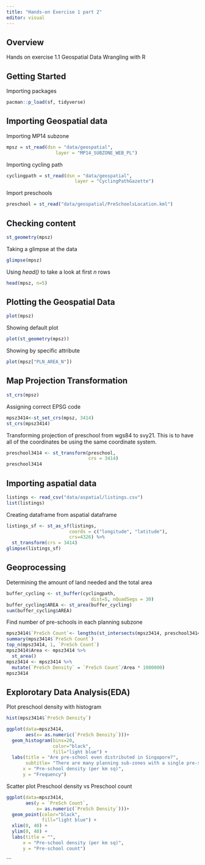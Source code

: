 ```yaml
---
title: "Hands-on Exercise 1 part 2"
editor: visual
---
```


## Overview

Hands on exercise 1.1 Geospatial Data Wrangling with R

## Getting Started

Importing packages

```r
pacman::p_load(sf, tidyverse)
```

## Importing Geospatial data

Importing MP14 subzone

```r
mpsz = st_read(dsn = "data/geospatial", 
                  layer = "MP14_SUBZONE_WEB_PL")
```

Importing cycling path

```r
cyclingpath = st_read(dsn = "data/geospatial", 
                         layer = "CyclingPathGazette")
```

Import preschools

```r
preschool = st_read("data/geospatial/PreSchoolsLocation.kml")
```

## Checking content

```r
st_geometry(mpsz)
```

Taking a glimpse at the data

```r
glimpse(mpsz)
```

Using *head()* to take a look at first *n* rows

```r
head(mpsz, n=5)
```

## Plotting the Geospatial Data

```r
plot(mpsz)
```

Showing default plot

```r
plot(st_geometry(mpsz))
```

Showing by specific attribute

```r
plot(mpsz["PLN_AREA_N"])
```

## Map Projection Transformation

```r
st_crs(mpsz)
```

Assigning correct EPSG code

```r
mpsz3414<-st_set_crs(mpsz, 3414)
st_crs(mpsz3414)
```

Transforming projection of preschool from wgs84 to svy21. This is to have all of the coordinates be using the same coordinate system.

```r
preschool3414 <- st_transform(preschool, 
                              crs = 3414)
preschool3414
```

## Importing aspatial data

```r
listings <- read_csv("data/aspatial/listings.csv")
list(listings)
```

Creating dataframe from aspatial dataframe

```r
listings_sf <- st_as_sf(listings, 
                       coords = c("longitude", "latitude"),
                       crs=4326) %>%
  st_transform(crs = 3414)
glimpse(listings_sf)
```

## Geoprocessing

Determining the amount of land needed and the total area

```r
buffer_cycling <- st_buffer(cyclingpath, 
                               dist=5, nQuadSegs = 30)
buffer_cycling$AREA <- st_area(buffer_cycling)
sum(buffer_cycling$AREA)
```

Find number of pre-schools in each planning subzone

```r
mpsz3414$`PreSch Count`<- lengths(st_intersects(mpsz3414, preschool3414))
summary(mpsz3414$`PreSch Count`)
top_n(mpsz3414, 1, `PreSch Count`)
mpsz3414$Area <- mpsz3414 %>%
  st_area()
mpsz3414 <- mpsz3414 %>%
  mutate(`PreSch Density` = `PreSch Count`/Area * 1000000)
mpsz3414
```

## Explorotary Data Analysis(EDA)

Plot preschool density with histogram

```r
hist(mpsz3414$`PreSch Density`)
```

```r
ggplot(data=mpsz3414, 
       aes(x= as.numeric(`PreSch Density`)))+
  geom_histogram(bins=20, 
                 color="black", 
                 fill="light blue") +
  labs(title = "Are pre-school even distributed in Singapore?",
       subtitle= "There are many planning sub-zones with a single pre-school, on the other hand, \nthere are two planning sub-zones with at least 20 pre-schools",
      x = "Pre-school density (per km sq)",
      y = "Frequency")
```

Scatter plot Preschool density vs Preschool count

```r
ggplot(data=mpsz3414, 
       aes(y = `PreSch Count`, 
           x= as.numeric(`PreSch Density`)))+
  geom_point(color="black", 
             fill="light blue") +
  xlim(0, 40) +
  ylim(0, 40) +
  labs(title = "",
      x = "Pre-school density (per km sq)",
      y = "Pre-school count")
```

\`\`\`
